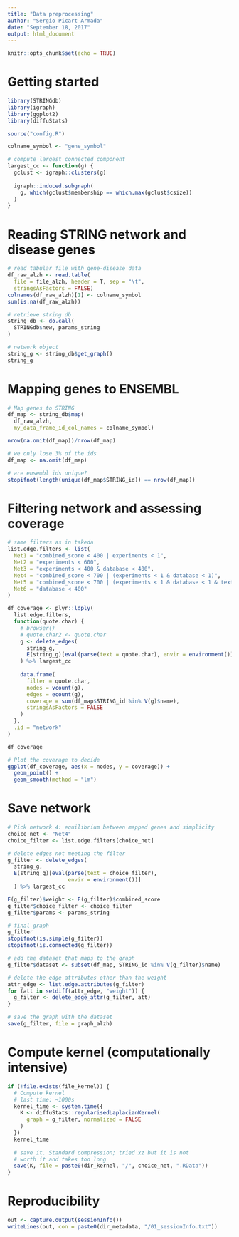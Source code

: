 ```yaml
---
title: "Data preprocessing"
author: "Sergio Picart-Armada"
date: "September 18, 2017"
output: html_document
---
```


```r
knitr::opts_chunk$set(echo = TRUE)
```

# Getting started

```r
library(STRINGdb)
library(igraph)
library(ggplot2)
library(diffuStats)

source("config.R")

colname_symbol <- "gene_symbol"

# compute largest connected component
largest_cc <- function(g) {
  gclust <- igraph::clusters(g)
  
  igraph::induced.subgraph(
    g, which(gclust$membership == which.max(gclust$csize))
  )
}
```

# Reading STRING network and disease genes

```r
# read tabular file with gene-disease data
df_raw_alzh <- read.table(
  file = file_alzh, header = T, sep = "\t", 
  stringsAsFactors = FALSE)
colnames(df_raw_alzh)[1] <- colname_symbol
sum(is.na(df_raw_alzh))

# retrieve string db
string_db <- do.call(
  STRINGdb$new, params_string
)

# network object
string_g <- string_db$get_graph()
string_g
```

# Mapping genes to ENSEMBL

```r
# Map genes to STRING
df_map <- string_db$map(
  df_raw_alzh, 
  my_data_frame_id_col_names = colname_symbol)

nrow(na.omit(df_map))/nrow(df_map)

# we only lose 3% of the ids
df_map <- na.omit(df_map)

# are ensembl ids unique?
stopifnot(length(unique(df_map$STRING_id)) == nrow(df_map))
```

# Filtering network and assessing coverage

```r
# same filters as in takeda
list.edge.filters <- list(
  Net1 = "combined_score < 400 | experiments < 1", 
  Net2 = "experiments < 600", 
  Net3 = "experiments < 400 & database < 400", 
  Net4 = "combined_score < 700 | (experiments < 1 & database < 1)", 
  Net5 = "combined_score < 700 | (experiments < 1 & database < 1 & textmining < 900)", 
  Net6 = "database < 400" 
)

df_coverage <- plyr::ldply(
  list.edge.filters, 
  function(quote.char) {
    # browser()
    # quote.char2 <- quote.char
    g <- delete_edges(
      string_g, 
      E(string_g)[eval(parse(text = quote.char), envir = environment())]
    ) %>% largest_cc
    
    data.frame(
      filter = quote.char, 
      nodes = vcount(g), 
      edges = ecount(g), 
      coverage = sum(df_map$STRING_id %in% V(g)$name), 
      stringsAsFactors = FALSE
    )
  }, 
  .id = "network"
)

df_coverage

# Plot the coverage to decide
ggplot(df_coverage, aes(x = nodes, y = coverage)) + 
  geom_point() + 
  geom_smooth(method = "lm")
```

# Save network

```r
# Pick network 4: equilibrium between mapped genes and simplicity
choice_net <- "Net4"
choice_filter <- list.edge.filters[choice_net]

# delete edges not meeting the filter
g_filter <- delete_edges(
  string_g, 
  E(string_g)[eval(parse(text = choice_filter), 
                   envir = environment())]
  ) %>% largest_cc

E(g_filter)$weight <- E(g_filter)$combined_score
g_filter$choice_filter <- choice_filter
g_filter$params <- params_string

# final graph
g_filter
stopifnot(is.simple(g_filter))
stopifnot(is.connected(g_filter))

# add the dataset that maps to the graph
g_filter$dataset <- subset(df_map, STRING_id %in% V(g_filter)$name)

# delete the edge attributes other than the weight
attr_edge <- list.edge.attributes(g_filter)
for (att in setdiff(attr_edge, "weight")) {
  g_filter <- delete_edge_attr(g_filter, att)
}

# save the graph with the dataset
save(g_filter, file = graph_alzh)
```

# Compute kernel (computationally intensive)

```r
if (!file.exists(file_kernel)) {
  # Compute kernel
  # last time: ~1000s
  kernel_time <- system.time({
    K <- diffuStats::regularisedLaplacianKernel(
      graph = g_filter, normalized = FALSE
    )
  })
  kernel_time
  
  # save it. Standard compression; tried xz but it is not 
  # worth it and takes too long
  save(K, file = paste0(dir_kernel, "/", choice_net, ".RData"))  
}
```

# Reproducibility

```r
out <- capture.output(sessionInfo())
writeLines(out, con = paste0(dir_metadata, "/01_sessionInfo.txt"))
```


